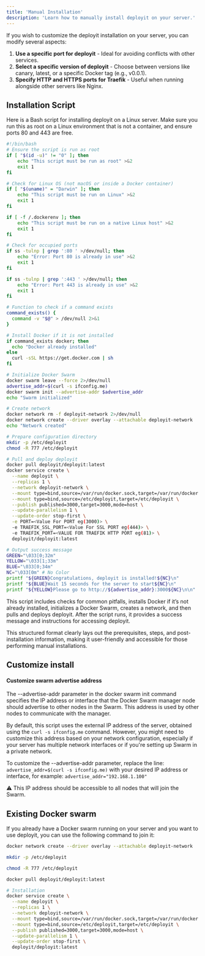 ---
title: 'Manual Installation'
description: 'Learn how to manually install deployit on your server.'
---

If you wish to customize the deployit installation on your server, you can modify several aspects:

1. **Use a specific port for deployit** - Ideal for avoiding conflicts with other services.
2. **Select a specific version of deployit** - Choose between versions like canary, latest, or a specific Docker tag (e.g., v0.0.1).
3. **Specify HTTP and HTTPS ports for Traefik** - Useful when running alongside other servers like Nginx.

## Installation Script

Here is a Bash script for installing deployit on a Linux server. Make sure you run this as root on a Linux environment that is not a container, and ensure ports 80 and 443 are free.

```bash
#!/bin/bash
# Ensure the script is run as root
if [ "$(id -u)" != "0" ]; then
    echo "This script must be run as root" >&2
    exit 1
fi

# Check for Linux OS (not macOS or inside a Docker container)
if [ "$(uname)" = "Darwin" ]; then
    echo "This script must be run on Linux" >&2
    exit 1
fi

if [ -f /.dockerenv ]; then
    echo "This script must be run on a native Linux host" >&2
    exit 1
fi

# Check for occupied ports
if ss -tulnp | grep ':80 ' >/dev/null; then
    echo "Error: Port 80 is already in use" >&2
    exit 1
fi

if ss -tulnp | grep ':443 ' >/dev/null; then
    echo "Error: Port 443 is already in use" >&2
    exit 1
fi

# Function to check if a command exists
command_exists() {
  command -v "$@" > /dev/null 2>&1
}

# Install Docker if it is not installed
if command_exists docker; then
  echo "Docker already installed"
else
  curl -sSL https://get.docker.com | sh
fi

# Initialize Docker Swarm
docker swarm leave --force 2>/dev/null
advertise_addr=$(curl -s ifconfig.me)
docker swarm init --advertise-addr $advertise_addr
echo "Swarm initialized"

# Create network
docker network rm -f deployit-network 2>/dev/null
docker network create --driver overlay --attachable deployit-network
echo "Network created"

# Prepare configuration directory
mkdir -p /etc/deployit
chmod -R 777 /etc/deployit

# Pull and deploy deployit
docker pull deployit/deployit:latest
docker service create \
  --name deployit \
  --replicas 1 \
  --network deployit-network \
  --mount type=bind,source=/var/run/docker.sock,target=/var/run/docker.sock \
  --mount type=bind,source=/etc/deployit,target=/etc/deployit \
  --publish published=3000,target=3000,mode=host \
  --update-parallelism 1 \
  --update-order stop-first \
  -e PORT=<Value For PORT eg(3000)> \
  -e TRAEFIK_SSL_PORT=<Value For SSL PORT eg(444)> \
  -e TRAEFIK_PORT=<VALUE FOR TRAEFIK HTTP PORT eg(81)> \
  deployit/deployit:latest

# Output success message
GREEN="\033[0;32m"
YELLOW="\033[1;33m"
BLUE="\033[0;34m"
NC="\033[0m" # No Color
printf "${GREEN}Congratulations, deployit is installed!${NC}\n"
printf "${BLUE}Wait 15 seconds for the server to start${NC}\n"
printf "${YELLOW}Please go to http://${advertise_addr}:3000${NC}\n\n"

```


This script includes checks for common pitfalls, installs Docker if it’s not already installed, initializes a Docker Swarm, creates a network, and then pulls and deploys deployit. After the script runs, it provides a success message and instructions for accessing deployit.

This structured format clearly lays out the prerequisites, steps, and post-installation information, making it user-friendly and accessible for those performing manual installations.

## Customize install 
#### Customize swarm advertise address

The --advertise-addr parameter in the docker swarm init command specifies the IP address or interface that the Docker Swarm manager node should advertise to other nodes in the Swarm. This address is used by other nodes to communicate with the manager.

By default, this script uses the external IP address of the server, obtained using the `curl -s ifconfig.me` command. However, you might need to customize this address based on your network configuration, especially if your server has multiple network interfaces or if you're setting up Swarm in a private network.

To customize the --advertise-addr parameter, replace the line: `advertise_addr=$(curl -s ifconfig.me)` with your desired IP address or interface, for example:
`advertise_addr="192.168.1.100"`

:warning: This IP address should be accessible to all nodes that will join the Swarm.


## Existing Docker swarm

If you already have a Docker swarm running on your server and you want to use deployit, you can use the following command to join it:


```bash
docker network create --driver overlay --attachable deployit-network

mkdir -p /etc/deployit

chmod -R 777 /etc/deployit

docker pull deployit/deployit:latest

# Installation
docker service create \
  --name deployit \
  --replicas 1 \
  --network deployit-network \
  --mount type=bind,source=/var/run/docker.sock,target=/var/run/docker.sock \
  --mount type=bind,source=/etc/deployit,target=/etc/deployit \
  --publish published=3000,target=3000,mode=host \
  --update-parallelism 1 \
  --update-order stop-first \
  deployit/deployit:latest
```
